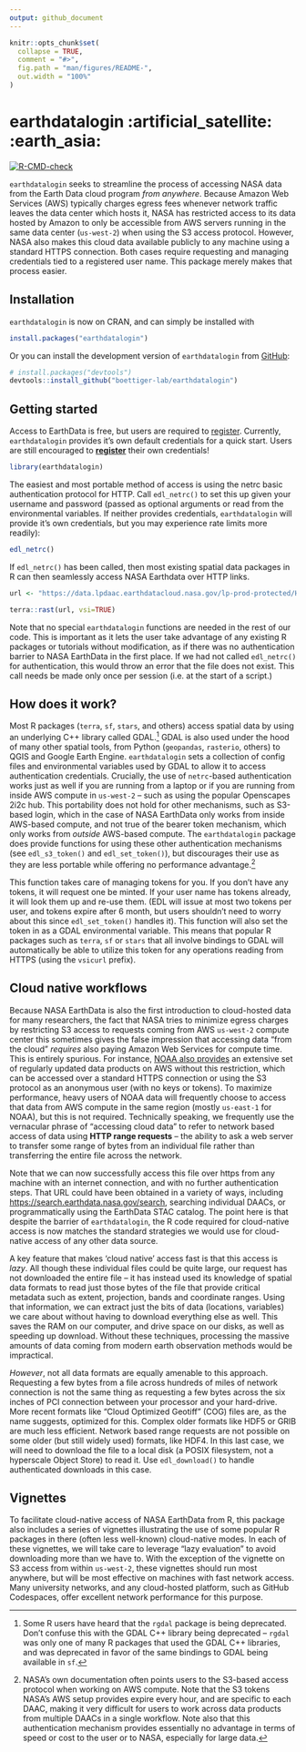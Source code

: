 ```yaml
---
output: github_document
---
```


<!-- README.md is generated from README.Rmd. Please edit that file -->

```r
knitr::opts_chunk$set(
  collapse = TRUE,
  comment = "#>",
  fig.path = "man/figures/README-",
  out.width = "100%"
)
```

# earthdatalogin :artificial_satellite: :earth_asia:

<!-- badges: start -->
[![R-CMD-check](https://github.com/boettiger-lab/earthdatalogin/actions/workflows/R-CMD-check.yaml/badge.svg)](https://github.com/boettiger-lab/earthdatalogin/actions/workflows/R-CMD-check.yaml)
<!-- badges: end -->

`earthdatalogin` seeks to streamline the process of accessing NASA data from the Earth Data cloud program _from anywhere_. Because Amazon Web Services (AWS) typically charges egress fees whenever network traffic leaves the data center which hosts it, NASA has restricted access to its data hosted by Amazon to only be accessible from AWS servers running in the same data center (`us-west-2`) when using the S3 access protocol. However, NASA also makes this cloud data available publicly to any machine using a standard HTTPS connection.  Both cases require requesting and managing credentials tied to a registered user name.  This package merely makes that process easier.


## Installation

`earthdatalogin` is now on CRAN, and can simply be installed with 

```r
install.packages("earthdatalogin")
```

Or you can install the development version of `earthdatalogin` from [GitHub](https://github.com/):

``` r
# install.packages("devtools")
devtools::install_github("boettiger-lab/earthdatalogin")
```

## Getting started

Access to EarthData is free, but users are required to [register](https://urs.earthdata.nasa.gov/home). 
Currently, `earthdatalogin` provides it's own default credentials for a quick start.
Users are still encouraged to **[register](https://urs.earthdata.nasa.gov/home)**
their own credentials!


```r
library(earthdatalogin)
```

The easiest and most portable method of access is using the netrc basic authentication protocol for HTTP.  Call `edl_netrc()` to set this up given your username and password (passed as optional arguments or read from the environmental variables. If neither provides credentials, `earthdatalogin` will provide it's own credentials, but you may experience rate limits more readily):

```r
edl_netrc()
```


If `edl_netrc()` has been called, then most existing spatial data packages in R can then seamlessly access NASA Earthdata over HTTP links.  

```r
url <- "https://data.lpdaac.earthdatacloud.nasa.gov/lp-prod-protected/HLSL30.020/HLS.L30.T56JKT.2023246T235950.v2.0/HLS.L30.T56JKT.2023246T235950.v2.0.SAA.tif"

terra::rast(url, vsi=TRUE)
```

Note that no special `earthdatalogin` functions are needed in the rest of our code. This is important as it lets the user take advantage of any existing R packages or tutorials without modification, as if there was no authentication barrier to NASA EarthData in the first place.  If we had not called `edl_netrc()` for authentication, this would throw an error that the file does not exist.  This call needs be made only once per session (i.e. at the start of a script.)

## How does it work?

Most R packages (`terra`, `sf`, `stars`, and others) access spatial data by using an underlying C++ library called GDAL.[^1]  GDAL is also used under the hood of many other spatial tools, from Python (`geopandas`, `rasterio`, others) to QGIS and Google Earth Engine. `earthdatalogin` sets a collection of config files and environmental variables used by GDAL to allow it to access authentication credentials. Crucially, the use of `netrc`-based authentication works just as well if you are running from a laptop or if you are running from inside AWS compute in `us-west-2` -- such as using the popular Openscapes 2i2c hub.  This portability does not hold for other mechanisms, such as S3-based login, which in the case of NASA EarthData only works from inside AWS-based compute, and not true of the bearer token mechanism, which only works from _outside_ AWS-based compute.  The `earthdatalogin` package does provide functions for using these other authentication mechanisms (see `edl_s3_token()` and `edl_set_token()`), but discourages their use as they are less portable while offering no performance advantage.[^2] 

[^1]: Some R users have heard that the `rgdal` package is being deprecated. Don't confuse this with the GDAL C++ library being deprecated -- `rgdal` was only one of many R packages that used the GDAL C++ libraries, and was deprecated in favor of the same bindings to GDAL being available in `sf`.   

[^2]: NASA's own documentation often points users to the S3-based access protocol when working on AWS compute.  Note that the S3 tokens NASA's AWS setup provides expire every hour, and are specific to each DAAC, making it very difficult for users to work across data products from multiple DAACs in a single workflow.  Note also that this authentication mechanism provides essentially no advantage in terms of speed or cost to the user or to NASA, especially for large data. 

This function takes care of managing tokens for you. If you don't have any tokens, it will request one be minted. If your user name has tokens already, it will look them up and re-use them.  (EDL will issue at most two tokens per user, and tokens expire after 6 month, but users shouldn't need to worry about this since `edl_set_token()` handles it).  This function will also set the token in as a GDAL environmental variable.  This means that popular R packages such as `terra`, `sf` or `stars` that all involve bindings to GDAL will automatically be able to utilize this token for any operations reading from HTTPS (using the `vsicurl` prefix).

## Cloud native workflows

Because NASA EarthData is also the first introduction to cloud-hosted data for many researchers, the fact that NASA tries to minimize egress charges by restricting S3 access to requests coming from AWS `us-west-2` compute center this sometimes gives the false impression that accessing data "from the cloud" _requires_ also paying Amazon Web Services for compute time.  This is entirely spurious. For instance, [NOAA also provides](https://registry.opendata.aws/collab/noaa/) an extensive set of regularly updated data products on AWS without this restriction, which can be accessed over a standard HTTPS connection or using the S3 protocol as an anonymous user (with no keys or tokens). To maximize performance, heavy users of NOAA data will frequently choose to access that data from AWS compute in the same region (mostly `us-east-1` for NOAA), but this is not required.  Technically speaking, we frequently use the vernacular phrase of "accessing cloud data" to refer to network based access of data using **HTTP range requests** -- the ability to ask a web server to transfer some range of bytes from an individual file rather than transferring the entire file across the network.  


Note that we can now successfully access this file over https from any machine with an internet connection, and with no further authentication steps.
That URL could have been obtained in a variety of ways, including <https://search.earthdata.nasa.gov/search>, searching individual DAACs, or programmatically using the EarthData STAC catalog.
The point here is that despite the barrier of `earthdatalogin`, the R code required for cloud-native access is now matches the standard strategies we would use for cloud-native access of any other data source.


A key feature that makes 'cloud native' access fast is that this access is _lazy_.  All though these individual files could be quite large, our request has not downloaded the entire file -- it has instead used its knowledge of spatial data formats to read just those bytes of the file that provide critical metadata such as extent, projection, bands and coordinate ranges.  Using that information, we can extract just the bits of data (locations, variables) we care about without having to download everything else as well.  This saves the RAM on our computer, and drive space on our disks, as well as speeding up download.  Without these techniques, processing the massive amounts of data coming from modern earth observation methods would be impractical. 

*However*, not all data formats are equally amenable to this approach.  Requesting a few bytes from a file across hundreds of miles of network connection is not the same thing as requesting a few bytes across the six inches of PCI connection between your processor and your hard-drive. More recent formats like "Cloud Optimized Geotiff" (COG) files are, as the name suggests, optimized for this.  Complex older formats like HDF5 or GRIB are much less efficient. Network based range requests are not possible on some older (but still widely used) formats, like HDF4.  In this last case, we will need to download the file to a local disk (a POSIX filesystem, not a hyperscale Object Store) to read it.  Use `edl_download()` to handle authenticated downloads in this case.



## Vignettes

To facilitate cloud-native access of NASA EarthData from R, this package also includes a series of vignettes illustrating the use of some popular R packages in there (often less well-known) cloud-native modes.  In each of these vignettes, we will take care to leverage "lazy evaluation" to avoid downloading more than we have to.  With the exception of the vignette on S3 access from within `us-west-2`, these vignettes should run most anywhere, but will be most effective on machines with fast network access.  Many university networks, and any cloud-hosted platform, such as GitHub Codespaces, offer excellent network performance for this purpose.

